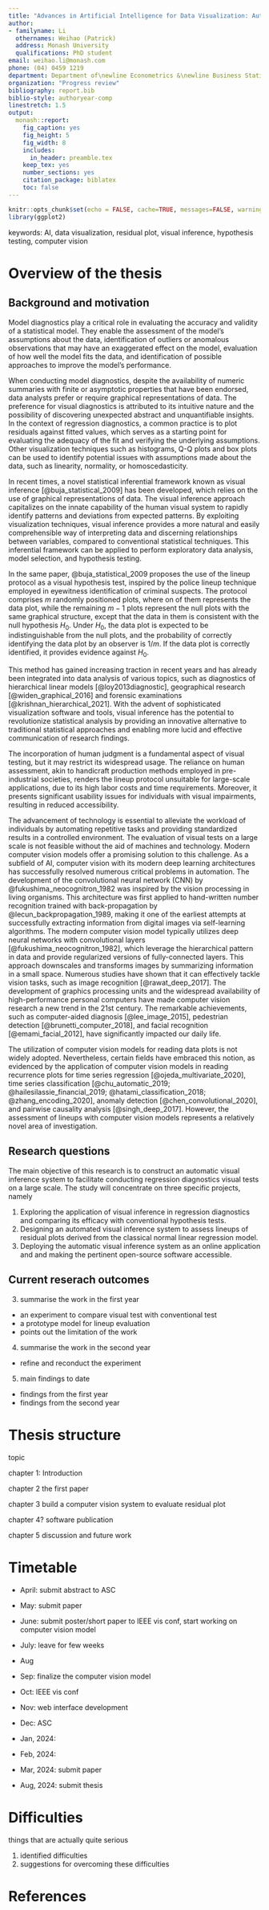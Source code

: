 ```yaml
---
title: "Advances in Artificial Intelligence for Data Visualization: Automate Reading of Diagnostic Plots with Compute Vision Models"
author:
- familyname: Li
  othernames: Weihao (Patrick)
  address: Monash University
  qualifications: PhD student
email: weihao.li@monash.com
phone: (04) 0459 1219
department: Department of\newline Econometrics &\newline Business Statistics
organization: "Progress review" 
bibliography: report.bib
biblio-style: authoryear-comp
linestretch: 1.5
output:
  monash::report:
    fig_caption: yes
    fig_height: 5
    fig_width: 8
    includes:
      in_header: preamble.tex
    keep_tex: yes
    number_sections: yes
    citation_package: biblatex
    toc: false
---
```


```r
knitr::opts_chunk$set(echo = FALSE, cache=TRUE, messages=FALSE, warning=FALSE)
library(ggplot2)
```



keywords:
AI, data visualization, residual plot, visual inference, hypothesis testing, computer vision

# Overview of the thesis

## Background and motivation

Model diagnostics play a critical role in evaluating the accuracy and validity of a statistical model. They enable the assessment of the model's assumptions about the data, identification of outliers or anomalous observations that may have an exaggerated effect on the model, evaluation of how well the model fits the data, and identification of possible approaches to improve the model's performance.

When conducting model diagnostics, despite the availability of numeric summaries with finite or asymptotic properties that have been endorsed, data analysts prefer or require graphical representations of data. The preference for visual diagnostics is attributed to its intuitive nature and the possibility of discovering unexpected abstract and unquantifiable insights. In the context of regression diagnostics, a common practice is to plot residuals against fitted values, which serves as a starting point for evaluating the adequacy of the fit and verifying the underlying assumptions. Other visualization techniques such as histograms, Q-Q plots and box plots can be used to identify potential issues with assumptions made about the data, such as linearity, normality, or homoscedasticity.

In recent times, a novel statistical inferential framework known as visual inference [@buja_statistical_2009] has been developed, which relies on the use of graphical representations of data. The visual inference approach capitalizes on the innate capability of the human visual system to rapidly identify patterns and deviations from expected patterns. By exploiting visualization techniques, visual inference provides a more natural and easily comprehensible way of interpreting data and discerning relationships between variables, compared to conventional statistical techniques.
This inferential framework can be applied to perform exploratory data analysis, model selection, and hypothesis testing. 

In the same paper, @buja_statistical_2009 proposes the use of the lineup protocol as a visual hypothesis test, inspired by the police lineup technique employed in eyewitness identification of criminal suspects. The protocol comprises $m$ randomly positioned plots, where on of them represents the data plot, while the remaining $m - 1$ plots represent the null plots with the same graphical structure, except that the data in them is consistent with the null hypothesis $H_0$. Under $H_0$, the data plot is expected to be indistinguishable from the null plots, and the probability of correctly identifying the data plot by an observer is $1/m$. If the data plot is correctly identified, it provides evidence against $H_0$.

This method has gained increasing traction in recent years and has already been integrated into data analysis of various topics, such as diagnostics of hierarchical linear models [@loy2013diagnostic], geographical research [@widen_graphical_2016] and forensic examinations [@krishnan_hierarchical_2021].
With the advent of sophisticated visualization software and tools, visual inference has the potential to revolutionize statistical analysis by providing an innovative alternative to traditional statistical approaches and enabling more lucid and effective communication of research findings.

The incorporation of human judgment is a fundamental aspect of visual testing, but it may restrict its widespread usage. The reliance on human assessment, akin to handicraft production methods employed in pre-industrial societies, renders the lineup protocol unsuitable for large-scale applications, due to its high labor costs and time requirements. Moreover, it presents significant usability issues for individuals with visual impairments, resulting in reduced accessibility.

The advancement of technology is essential to alleviate the workload of individuals by automating repetitive tasks and providing standardized results in a controlled environment. The evaluation of visual tests on a large scale is not feasible without the aid of machines and technology. Modern computer vision models offer a promising solution to this challenge. As a subfield of AI, computer vision with its modern deep learning architectures has successfully resolved numerous critical problems in automation. The development of the convolutional neural network (CNN) by @fukushima_neocognitron_1982 was inspired by the vision processing in living organisms. This architecture was first applied to hand-written number recognition trained with back-propagation by @lecun_backpropagation_1989, making it one of the earliest attempts at successfully extracting information from digital images via self-learning algorithms. The modern computer vision model typically utilizes deep neural networks with convolutional layers [@fukushima_neocognitron_1982], which leverage the hierarchical pattern in data and provide regularized versions of fully-connected layers. This approach downscales and transforms images by summarizing information in a small space. Numerous studies have shown that it can effectively tackle vision tasks, such as image recognition [@rawat_deep_2017]. The development of graphics processing units and the widespread availability of high-performance personal computers have made computer vision research a new trend in the 21st century. The remarkable achievements, such as computer-aided diagnosis [@lee_image_2015], pedestrian detection [@brunetti_computer_2018], and facial recognition [@emami_facial_2012], have significantly impacted our daily life.

The utilization of computer vision models for reading data plots is not widely adopted. Nevertheless, certain fields have embraced this notion, as evidenced by the application of computer vision models in reading recurrence plots for time series regression [@ojeda_multivariate_2020], time series classification [@chu_automatic_2019; @hailesilassie_financial_2019; @hatami_classification_2018; @zhang_encoding_2020], anomaly detection [@chen_convolutional_2020], and pairwise causality analysis [@singh_deep_2017]. However, the assessment of lineups with computer vision models represents a relatively novel area of investigation.

## Research questions

The main objective of this research is to construct an automatic visual inference system to facilitate conducting regression diagnostics visual tests on a large scale. The study will concentrate on three specific projects, namely

1. Exploring the application of visual inference in regression diagnostics and comparing its efficacy with conventional hypothesis tests.
2. Designing an automated visual inference system to assess lineups of residual plots derived from the classical normal linear regression model.
3. Deploying the automatic visual inference system as an online application and and making the pertinent open-source software accessible.

## Current reserach outcomes



3. summarise the work in the first year
- an experiment to compare visual test with conventional test 
- a prototype model for lineup evaluation
- points out the limitation of the work
4. summarise the work in the second year
- refine and reconduct the experiment
5. main findings to date
- findings from the first year
- findings from the second year

# Thesis structure

topic

chapter 1: Introduction

chapter 2
the first paper

chapter 3
build a computer vision system to evaluate residual plot

chapter 4?
software publication

chapter 5
discussion and future work

# Timetable

- April: submit abstract to ASC
- May: submit paper
- June: submit poster/short paper to IEEE vis conf, start working on computer vision model
- July: leave for few weeks
- Aug
- Sep: finalize the computer vision model
- Oct: IEEE vis conf
- Nov: web interface development 
- Dec: ASC

- Jan, 2024: 
- Feb, 2024: 
- Mar, 2024: submit paper
- Aug, 2024: submit thesis  

# Difficulties

things that are actually quite serious

1. identified difficulties
2. suggestions for overcoming these difficulties

# References


